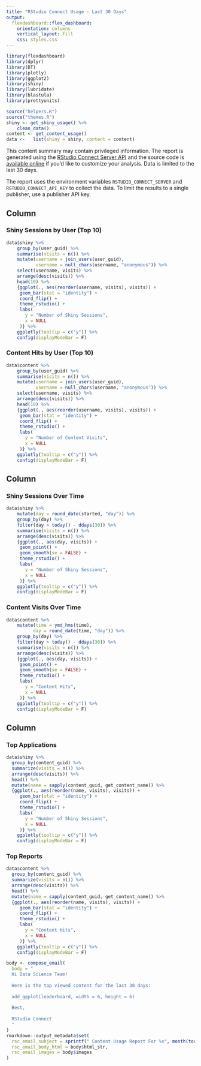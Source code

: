 ```yaml
---
title: "RStudio Connect Usage - Last 30 Days"
output: 
  flexdashboard::flex_dashboard:
    orientation: columns
    vertical_layout: fill
    css: styles.css
---
```


```r
library(flexdashboard)
library(dplyr)
library(DT)
library(plotly)
library(ggplot2)
library(shiny)
library(lubridate)
library(blastula)
library(prettyunits)

source("helpers.R")
source("themes.R")
shiny <- get_shiny_usage() %>% 
    clean_data()
content <- get_content_usage()
data <-   list(shiny = shiny, content = content)

```


This content summary may contain privileged information. The report is generated using the [RStudio Connect Server API](https://docs.rstudio.com/connect/api) and the source code is [available online](https://github.com/sol-eng/rsc-usage) if you'd like to customize your analysis. Data is limited to the last 30 days.

The report uses the environment variables `RSTUDIO_CONNECT_SERVER` and `RSTUDIO_CONNECT_API_KEY` to collect the data. To limit the results to a single publisher, use a publisher API key.

Column 
-----------------------------------------------------------------------

### Shiny Sessions by User (Top 10)

```r
data$shiny %>%
    group_by(user_guid) %>% 
    summarise(visits = n()) %>% 
    mutate(username = join_users(user_guid),
           username = null_chars(username, "anonymous")) %>% 
    select(username, visits) %>% 
    arrange(desc(visits)) %>% 
    head(10) %>% 
    {ggplot(., aes(reorder(username, visits), visits)) + 
     geom_bar(stat = "identity") +  
     coord_flip() + 
     theme_rstudio() + 
     labs(
       y = "Number of Shiny Sessions",
       x = NULL
     )} %>% 
    ggplotly(tooltip = c("y")) %>% 
    config(displayModeBar = F)
```

### Content Hits by User (Top 10)

```r
data$content %>%
    group_by(user_guid) %>% 
    summarise(visits = n()) %>% 
    mutate(username = join_users(user_guid),
           username = null_chars(username, "anonymous")) %>% 
    select(username, visits) %>% 
    arrange(desc(visits)) %>% 
    head(10) %>% 
    {ggplot(., aes(reorder(username, visits), visits)) + 
     geom_bar(stat = "identity") +  
     coord_flip() + 
     theme_rstudio() +
     labs(
       y = "Number of Content Visits",
       x = NULL
     )} %>% 
    ggplotly(tooltip = c("y")) %>% 
    config(displayModeBar = F)
```



Column 
-----------------------------------------------------------------------

### Shiny Sessions Over Time

```r
data$shiny %>%
    mutate(day = round_date(started, "day")) %>% 
    group_by(day) %>% 
    filter(day > today() - ddays(30)) %>% 
    summarise(visits = n()) %>% 
    arrange(desc(visits)) %>% 
    {ggplot(., aes(day, visits)) + 
     geom_point() +
     geom_smooth(se = FALSE) +
     theme_rstudio() + 
     labs(
       y = "Number of Shiny Sessions",
       x = NULL
     )} %>% 
    ggplotly(tooltip = c("y")) %>% 
    config(displayModeBar = F)
```


### Content Visits Over Time

```r
data$content %>%
    mutate(time = ymd_hms(time),
          day = round_date(time, "day")) %>% 
    group_by(day) %>% 
    filter(day > today() - ddays(30)) %>% 
    summarise(visits = n()) %>% 
    arrange(desc(visits)) %>% 
    {ggplot(., aes(day, visits)) + 
     geom_point() +
     geom_smooth(se = FALSE) +
     theme_rstudio() + 
     labs(
       y = "Content Hits",
       x = NULL
     )} %>% 
    ggplotly(tooltip = c("y")) %>% 
    config(displayModeBar = F)
```

Column 
-----------------------------------------------------------------------

### Top Applications

```r
data$shiny %>% 
  group_by(content_guid) %>% 
  summarize(visits = n()) %>% 
  arrange(desc(visits)) %>% 
  head() %>% 
  mutate(name = sapply(content_guid, get_content_name)) %>% 
  {ggplot(., aes(reorder(name, visits), visits)) + 
     geom_bar(stat = "identity") +  
     coord_flip() + 
     theme_rstudio() + 
     labs(
       y = "Number of Shiny Sessions",
       x = NULL
     )} %>% 
    ggplotly(tooltip = c("y")) %>% 
    config(displayModeBar = F)
```

### Top Reports 

```r
data$content %>% 
  group_by(content_guid) %>% 
  summarize(visits = n()) %>% 
  arrange(desc(visits)) %>% 
  head() %>% 
  mutate(name = sapply(content_guid, get_content_name)) %>% 
  {ggplot(., aes(reorder(name, visits), visits)) + 
     geom_bar(stat = "identity") +  
     coord_flip() + 
     theme_rstudio() + 
     labs(
       y = "Content Hits",
       x = NULL
     )} %>% 
    ggplotly(tooltip = c("y")) %>% 
    config(displayModeBar = F)
```


```r
body <- compose_email(
  body = "
  Hi Data Science Team!
  
  Here is the top viewed content for the last 30 days:
  
  add_ggplot(leaderboard, width = 6, height = 6)
  
  Best,
  
  RStudio Connect
  "
)
rmarkdown::output_metadata$set(
  rsc_email_subject = sprintf(" Content Usage Report For %s", month(today(), label = TRUE, abbr = FALSE)),
  rsc_email_body_html = body$html_str,
  rsc_email_images = body$images
)
```
